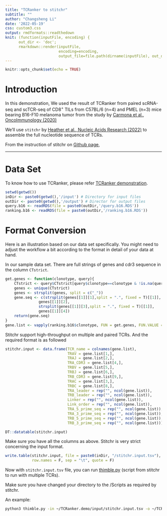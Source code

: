 ```yaml
---
title: "TCRanker to stitchr"
subtitle: ""
author: "Changsheng Li"
date: '2022-05-19'
css: custom3.css
output: rmdformats::readthedown
knit: (function(inputFile, encoding) { 
      out_dir <- 'doc';
      rmarkdown::render(inputFile,
                        encoding=encoding, 
                        output_file=file.path(dirname(inputFile), out_dir, 'stitchr.html')) })
---
```


```r
knitr::opts_chunk$set(echo = TRUE)
```

# Introduction

In this demonstration, We used the result of TCRanker from paired scRNA-seq and scTCR-seq of CD8^+^ TILs from C57BL/6 (n=4) and PMEL (n=3) mice bearing B16-F10 melanoma tumor from the study by [Carmona et al., OncoImmunology (2020)](https://www.tandfonline.com/doi/full/10.1080/2162402X.2020.1737369)

We'll use `stitchr` by [Heather et al., Nucleic Acids Research (2022)](https://academic.oup.com/nar/advance-article/doi/10.1093/nar/gkac190/6553689) to assemble the full nucleotide sequence of TCRs.

From the instruction of stitchr on [Github page](https://github.com/JamieHeather/stitchr), 

---

# Data Set

To know how to use TCRanker, please refer [TCRanker demonstration](https://carmonalab.github.io/TCRanker.demo/demo.html).

```r
setwd(getwd())
inDir <- paste0(getwd(),'/input') # Directory for input files
outDir <- paste0(getwd(),'/output') # Director for output files
query.b16 <- readRDS(file = paste0(outDir,'/query.b16.RDS'))
ranking.b16 <- readRDS(file = paste0(outDir,'/ranking.b16.RDS'))
```

# Format Conversion

Here is an illustration based on our data set specifically. You might need to 
adjust the workflow a bit according to the format in detail of your data at hand.

In our sample data set. There are full strings of genes and cdr3 sequence in the
column `CTstrict`.

```r
get.genes <- function(clonotype, query){
    CTstrict <- query$CTstrict[query$clonotype==clonotype & !is.na(query$clonotype)]
    genes <- unique(CTstrict)
    genes <- strsplit(genes, split = c("_"))
    gene.seq <- c(strsplit(genes[[1]][1],split = ".", fixed = T)[[1]], 
               genes[[1]][2],
               strsplit(genes[[1]][3],split = ".", fixed = T)[[1]],
               genes[[1]][4])
    return(gene.seq)
}
gene.list <- vapply(ranking.b16$clonotype, FUN = get.genes, FUN.VALUE = character(9), query=query.b16)
```

Stitchr support high-throughput on multiple and paired TCRs. And the required format is as followed 

```r
stitchr.input <- data.frame(TCR_name = colnames(gene.list),
                            TRAV = gene.list[1,],
                            TRAJ = gene.list[2,],
                            TRA_CDR3 = gene.list[4,],
                            TRBV = gene.list[5,],
                            TRBJ = gene.list[6,],
                            TRB_CDR3 = gene.list[9,],
                            TRAC = gene.list[3,],
                            TRBC = gene.list[8,],
                            TRA_leader = rep("", ncol(gene.list)),
                            TRB_leader = rep("", ncol(gene.list)),
                            Linker = rep("", ncol(gene.list)),
                            Link_order = rep("", ncol(gene.list)),
                            TRA_5_prime_seq = rep("", ncol(gene.list)),
                            TRA_3_prime_seq = rep("", ncol(gene.list)),
                            TRB_5_prime_seq = rep("", ncol(gene.list)),
                            TRB_3_prime_seq = rep("", ncol(gene.list)))
```

```r
DT::datatable(stitchr.input)
```

Make sure you have all the columns as above. Stitchr is very strict concerning the input format.

```r
write.table(stitchr.input, file = paste0(inDir, "/stitchr.input.tsv"), 
            row.names = F, sep = "\t", quote = F)
```

Now with `stitchr.input.tsv` file, you can run [thimble.py](https://github.com/JamieHeather/stitchr#Thimble) (script from stitchr to run with multiple TCRs). 

Make sure you have changed your directory to the /Scripts as required by stitchr.

An example:
```bash
python3 thimble.py -in ~/TCRanker.demo/input/stitchr.input.tsv -o ~/TCRanker.demo/output/stitchr.output.tsv
```


